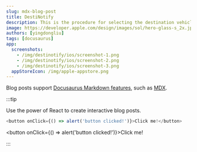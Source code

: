 ```yaml
---
slug: mdx-blog-post
title: DestiNotify
description: This is the procedure for selecting the destination vehicle or providing notification at the time of the vehicle station. No need to use different transportation methods, when approaching the destination, you will be notified when you arrive at the city. Time to get off the train!
image: https://developer.apple.com/design/images/sol/hero-glass-s_2x.jpg
authors: [yingdongliu]
tags: [docusaurus]
app:
  screenshots: 
    - /img/destinotify/ios/screenshot-1.png
    - /img/destinotify/ios/screenshot-2.png
    - /img/destinotify/ios/screenshot-3.png
  appStoreIcon: /img/apple-appstore.png
---
```


Blog posts support [Docusaurus Markdown features](https://docusaurus.io/docs/markdown-features), such as [MDX](https://mdxjs.com/).

:::tip

Use the power of React to create interactive blog posts.

```js
<button onClick={() => alert('button clicked!')}>Click me!</button>
```

<button onClick={() => alert('button clicked!')}>Click me!</button>

:::
